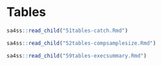 \floatplacement{table}{H}

# Tables

```r
sa4ss::read_child("51tables-catch.Rmd")
```

```r
sa4ss::read_child("52tables-compsamplesize.Rmd")
```


```r
sa4ss::read_child("59tables-execsummary.Rmd")
```
